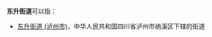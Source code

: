 '''东升街道'''可以指：
{{PRC admin/disambig|23/07/02/008/000|23/07/03/005/000|34/03/02/004/000|35/01/04/002/000|51/01/22/001/000}}
* [[东升街道_(泸州市)|东升街道 (泸州市)]]，中华人民共和国四川省泸州市纳溪区下辖的街道
{{disambig|cat=四字乡级行政区划消歧义}}
